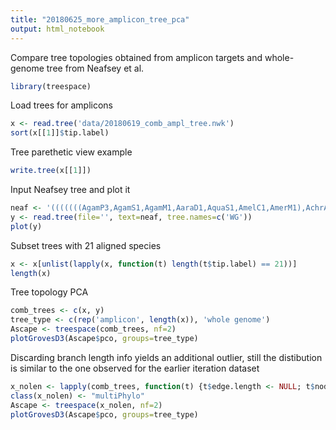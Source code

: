 ```yaml
---
title: "20180625_more_amplicon_tree_pca"
output: html_notebook
---
```


Compare tree topologies obtained from amplicon targets and whole-genome tree from Neafsey et al.

```r
library(treespace)
```

Load trees for amplicons
```r
x <- read.tree('data/20180619_comb_ampl_tree.nwk')
sort(x[[1]]$tip.label)
```
Tree parethetic view example
```r
write.tree(x[[1]])
```
Input Neafsey tree and plot it
```r
neaf <- '(((((((AgamP3,AgamS1,AgamM1,AaraD1,AquaS1,AmelC1,AmerM1),AchrA1),AepiE1),(((AsteS1,AsteI2),AmacM1),((AculA1,AminM1),AfunF1))),(AdirW1,AfarF1)),(AatrE1,AsinS1)),(AalbS1,AdarC2));'
y <- read.tree(file='', text=neaf, tree.names=c('WG'))
plot(y)
```
Subset trees with 21 aligned species
```r
x <- x[unlist(lapply(x, function(t) length(t$tip.label) == 21))]
length(x)
```

Tree topology PCA
```r
comb_trees <- c(x, y)
tree_type <- c(rep('amplicon', length(x)), 'whole genome')
Ascape <- treespace(comb_trees, nf=2)
plotGrovesD3(Ascape$pco, groups=tree_type)
```
Discarding branch length info yields an additional outlier, still the distibution is similar to the one observed for the earlier iteration dataset
```r
x_nolen <- lapply(comb_trees, function(t) {t$edge.length <- NULL; t$node.label <- NULL; t})
class(x_nolen) <- "multiPhylo"
Ascape <- treespace(x_nolen, nf=2)
plotGrovesD3(Ascape$pco, groups=tree_type)
```
